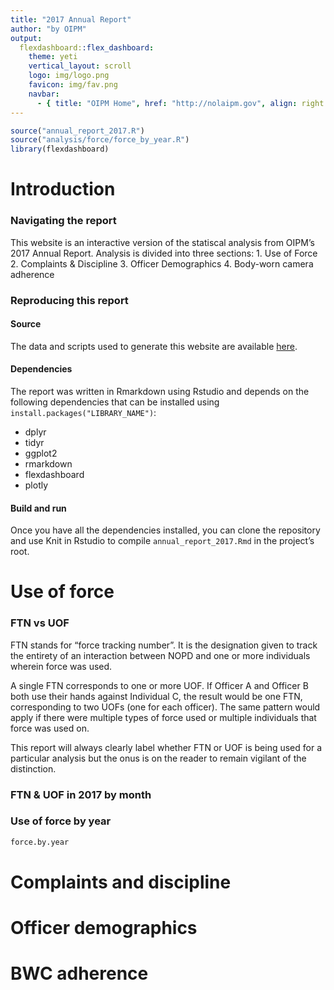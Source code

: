 ```yaml
---
title: "2017 Annual Report"
author: "by OIPM"
output: 
  flexdashboard::flex_dashboard:
    theme: yeti
    vertical_layout: scroll
    logo: img/logo.png
    favicon: img/fav.png
    navbar:
      - { title: "OIPM Home", href: "http://nolaipm.gov", align: right }
---
```


```r
source("annual_report_2017.R")
source("analysis/force/force_by_year.R")
library(flexdashboard)
```

Introduction
===================================== 

### Navigating the report
This website is an interactive version of the statiscal analysis from OIPM's 2017 Annual Report. Analysis is divided into three sections:
1. Use of Force
2. Complaints & Discipline
3. Officer Demographics
4. Body-worn camera adherence

### Reproducing this report

#### Source
The data and scripts used to generate this website are available [here](https://github.com).

#### Dependencies
The report was written in Rmarkdown using Rstudio and depends on the following dependencies that can be installed using `install.packages("LIBRARY_NAME")`:

- dplyr
- tidyr
- ggplot2
- rmarkdown
- flexdashboard
- plotly

#### Build and run
Once you have all the dependencies installed, you can clone the repository and use Knit in Rstudio to compile `annual_report_2017.Rmd`
in the project's root.

Use of force
===================================== 

### FTN vs UOF
FTN stands for “force tracking number”. It is the designation given to track the entirety
of an interaction between NOPD and one or more individuals wherein force was used.

A single FTN corresponds to one or more UOF. If Officer A and Officer B both use their
hands against Individual C, the result would be one FTN, corresponding to two UOFs
(one for each officer). The same pattern would apply if there were multiple types of
force used or multiple individuals that force was used on.

This report will always clearly label whether FTN or UOF is being used for a particular
analysis but the onus is on the reader to remain vigilant of the distinction.

### FTN & UOF in 2017 by month

### Use of force by year
```r
force.by.year
```

Complaints and discipline
=====================================

Officer demographics
===================================== 

BWC adherence
===================================== 